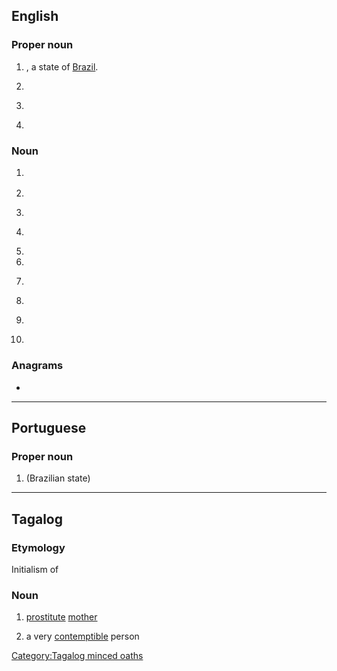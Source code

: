 {{also|Appendix:Variations of "pi"}}
==English==

===Proper noun===
{{en-proper noun}}

# {{abbreviation of|lang=en|Piauí}}, a state of [[Brazil]].
# {{initialism of|[[prison|Prison]] [[industry|Industries]]|lang=en|nodot=1}} {{gloss|the prison-run work program for inmates}}
# {{lb|en|informatics|SGML|XML}} {{initialism of|Processing Instruction|lang=en}}
# {{lb|en|colloquial|Philippines}} {{initialism of|the [[Philippines]]|lang=en|nodot=1}} {{gloss|PI standing for ''Philippine Islands''}}
#: {{ux|en|We're going back to '''the PI''' for a vacation this summer.}}

===Noun===
{{en-noun|~}}

# {{initialism of|partial induction|lang=en|nodot=1}} {{gloss|see [[AI]]}}
# {{initialism of|personal injury|lang=en}}
# {{initialism of|politically incorrect|lang=en|nodot=1}} {{gloss|see [[PC]]}}
# {{initialism of|principal investigator|lang=en|nodot=1}} {{gloss|lead researcher on a grant-funded project}}
# {{initialism of|private investigator|lang=en}}
# {{initialism of|pseudoincest|lang=en}}
# {{lb|en|biochemistry}} {{abbreviation of|phosphatidylinositol|lang=en|nodot=1}} {{gloss|a phospholipid component of eukaryotic cell membranes, also abbreviated in PtdIns}}
# {{lb|en|electronics}} {{initialism of|power integrity|lang=en}}
# {{lb|en|organic compound}} {{initialism of|polyimide|lang=en}}
# {{abbreviation of|[[prohibited]] [[immigrant]]|lang=en}}

===Anagrams===
* {{anagrams|en|a=ip|IP|Ip}}

----

==Portuguese==

===Proper noun===
{{pt-proper noun}}

# {{abbreviation of|Piauí|lang=pt}} (Brazilian state)

----

==Tagalog==

===Etymology===
Initialism of {{m|tl|putang ina}}

===Noun===
{{head|tl|noun}}
#{{lb|tl|vulgar}} [[prostitute]] [[mother]]
#{{lb|tl|colloquial|vulgar}} a very [[contemptible]] person

[[Category:Tagalog minced oaths]]